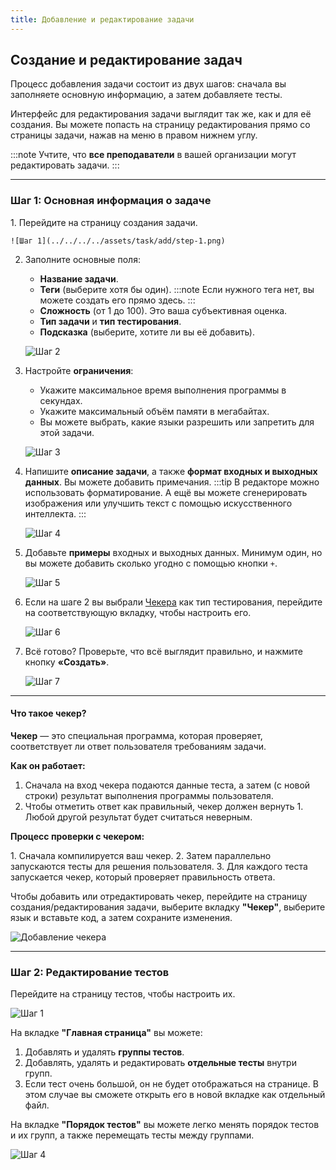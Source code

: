 ```yaml
---
title: Добавление и редактирование задачи
---
```



<BugsDisclaimer />

## Создание и редактирование задач

Процесс добавления задачи состоит из двух шагов: сначала вы заполняете основную информацию, а затем добавляете тесты.

Интерфейс для редактирования задачи выглядит так же, как и для её создания. Вы можете попасть на страницу редактирования прямо со страницы задачи, нажав на меню в правом нижнем углу.

:::note
Учтите, что **все преподаватели** в вашей организации могут редактировать задачи.
:::

-----

### Шаг 1: Основная информация о задаче
<Steps>
1.  Перейдите на страницу создания задачи.

    ![Шаг 1](../../../../assets/task/add/step-1.png)

2.  Заполните основные поля:

      * **Название задачи**.
      * **Теги** (выберите хотя бы один).
        :::note
        Если нужного тега нет, вы можете создать его прямо здесь.
        :::
      * **Сложность** (от 1 до 100). Это ваша субъективная оценка.
      * **Тип задачи** и **тип тестирования**.
      * **Подсказка** (выберите, хотите ли вы её добавить).

    ![Шаг 2](../../../../assets/task/add/step-2.png)

3.  Настройте **ограничения**:

      * Укажите максимальное время выполнения программы в секундах.
      * Укажите максимальный объём памяти в мегабайтах.
      * Вы можете выбрать, какие языки разрешить или запретить для этой задачи.

    ![Шаг 3](../../../../assets/task/add/step-3.png)

4.  Напишите **описание задачи**, а также **формат входных и выходных данных**. Вы можете добавить примечания.
    :::tip
    В редакторе можно использовать форматирование. А ещё вы можете сгенерировать изображения или улучшить текст с помощью искусственного интеллекта.
    :::

    ![Шаг 4](../../../../assets/task/add/step-4.png)

5.  Добавьте **примеры** входных и выходных данных. Минимум один, но вы можете добавить сколько угодно с помощью кнопки `+`.

    ![Шаг 5](../../../../assets/task/add/step-5.png)

6.  Если на шаге 2 вы выбрали [Чекера](#что-такое-чекер) как тип тестирования, перейдите на соответствующую вкладку, чтобы настроить его.

    ![Шаг 6](../../../../assets/task/add/step-6.png)

7.  Всё готово? Проверьте, что всё выглядит правильно, и нажмите кнопку **«Создать»**.

    ![Шаг 7](../../../../assets/task/add/step-7.png)

</Steps>

-----

#### Что такое чекер?

**Чекер** — это специальная программа, которая проверяет, соответствует ли ответ пользователя требованиям задачи.

**Как он работает:**

1.  Сначала на вход чекера подаются данные теста, а затем (с новой строки) результат выполнения программы пользователя.
2.  Чтобы отметить ответ как правильный, чекер должен вернуть 1. Любой другой результат будет считаться неверным.

**Процесс проверки с чекером:**

<Steps>
1.  Сначала компилируется ваш чекер.
2.  Затем параллельно запускаются тесты для решения пользователя.
3.  Для каждого теста запускается чекер, который проверяет правильность ответа.
</Steps>

Чтобы добавить или отредактировать чекер, перейдите на страницу создания/редактирования задачи, выберите вкладку **"Чекер"**, выберите язык и вставьте код, а затем сохраните изменения.

![Добавление чекера](../../../../assets/task/checker/step-1.png)

-----

### Шаг 2: Редактирование тестов

Перейдите на страницу тестов, чтобы настроить их.

![Шаг 1](../../../../assets/task/test/step-1.png)

На вкладке **"Главная страница"** вы можете:

1.  Добавлять и удалять **группы тестов**.
2.  Добавлять, удалять и редактировать **отдельные тесты** внутри групп.
3.  Если тест очень большой, он не будет отображаться на странице. В этом случае вы сможете открыть его в новой вкладке как отдельный файл.

На вкладке **"Порядок тестов"** вы можете легко менять порядок тестов и их групп, а также перемещать тесты между группами.


![Шаг 4](../../../../assets/task/test/step-5.png)